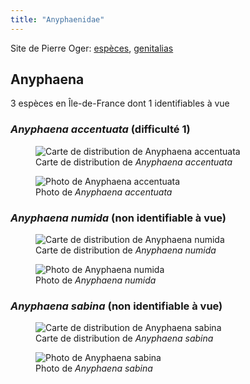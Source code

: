 ```yaml
---
title: "Anyphaenidae"
---
```


Site de Pierre Oger: [espèces](https://arachno.piwigo.com/index?/category/40-anyphaenidae), [genitalias](https://arachno.piwigo.com/index?/tags/1469-_anyphaenidae)



## Anyphaena

3 espèces en Île-de-France dont 1 identifiables à vue



### *Anyphaena accentuata* (difficulté 1)

![Carte de distribution de *Anyphaena accentuata*](https://asfra.fr/Site/User_pages/Atlas/LR_ASFRA_Anyphaenidae_Anyphaena%20accentuata_2022-03-10.jpeg)

![Photo de *Anyphaena accentuata*](chemin/vers/photo.jpg)



### *Anyphaena numida* (non identifiable à vue)

![Carte de distribution de *Anyphaena numida*](https://asfra.fr/Site/User_pages/Atlas/LR_ASFRA_Anyphaenidae_Anyphaena%20numida_2022-03-10.jpeg)

![Photo de *Anyphaena numida*](chemin/vers/photo.jpg)



### *Anyphaena sabina* (non identifiable à vue)

![Carte de distribution de *Anyphaena sabina*](https://asfra.fr/Site/User_pages/Atlas/LR_ASFRA_Anyphaenidae_Anyphaena%20sabina_2022-03-10.jpeg)

![Photo de *Anyphaena sabina*](chemin/vers/photo.jpg)




